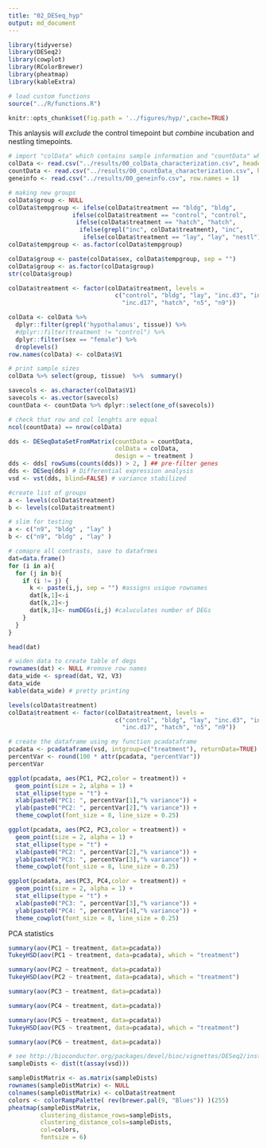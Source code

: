 ```yaml
---
title: "02_DESeq_hyp"
output: md_document
---
```


```r
library(tidyverse)
library(DESeq2)
library(cowplot)
library(RColorBrewer)
library(pheatmap)
library(kableExtra)

# load custom functions  
source("../R/functions.R")  

knitr::opts_chunk$set(fig.path = '../figures/hyp/',cache=TRUE)
```


This anlaysis will _exclude_ the control timepoint but _combine_ incubation and nestling timepoints.


```r
# import "colData" which contains sample information and "countData" which contains read counts
colData <- read.csv("../results/00_colData_characterization.csv", header = T, row.names = 1)
countData <- read.csv("../results/00_countData_characterization.csv", header = T, row.names = 1)
geneinfo <- read.csv("../results/00_geneinfo.csv", row.names = 1)
```

```r
# making new groups
colData$group <- NULL
colData$tempgroup <- ifelse(colData$treatment == "bldg", "bldg",
                  ifelse(colData$treatment == "control", "control",
                   ifelse(colData$treatment == "hatch", "hatch",
                    ifelse(grepl("inc", colData$treatment), "inc",
                     ifelse(colData$treatment == "lay", "lay", "nestl")))))
colData$tempgroup <- as.factor(colData$tempgroup)

colData$group <- paste(colData$sex, colData$tempgroup, sep = "")
colData$group <- as.factor(colData$group)
str(colData$group)

colData$treatment <- factor(colData$treatment, levels = 
                              c("control", "bldg", "lay", "inc.d3", "inc.d9", 
                                "inc.d17", "hatch", "n5", "n9"))
```

```r
colData <- colData %>%
  dplyr::filter(grepl('hypothalamus', tissue)) %>%
  #dplyr::filter(treatment != "control") %>%
  dplyr::filter(sex == "female") %>%
  droplevels()
row.names(colData) <- colData$V1

# print sample sizes
colData %>% select(group, tissue)  %>%  summary()

savecols <- as.character(colData$V1) 
savecols <- as.vector(savecols) 
countData <- countData %>% dplyr::select(one_of(savecols)) 

# check that row and col lenghts are equal
ncol(countData) == nrow(colData) 
```



```r
dds <- DESeqDataSetFromMatrix(countData = countData,
                              colData = colData,
                              design = ~ treatment )
dds <- dds[ rowSums(counts(dds)) > 2, ] ## pre-filter genes 
dds <- DESeq(dds) # Differential expression analysis
vsd <- vst(dds, blind=FALSE) # variance stabilized 
```


```r
#create list of groups
a <- levels(colData$treatment)
b <- levels(colData$treatment)

# slim for testing
a <- c("n9", "bldg" , "lay" )
b <- c("n9", "bldg" , "lay" )

# comapre all contrasts, save to datafrmes
dat=data.frame()
for (i in a){
  for (j in b){
    if (i != j) {
      k <- paste(i,j, sep = "") #assigns usique rownames
      dat[k,1]<-i               
      dat[k,2]<-j
      dat[k,3]<- numDEGs(i,j) #caluculates number of DEGs
    }
  }
}

head(dat)
```

```r
# widen data to create table of degs
rownames(dat) <- NULL #remove row names
data_wide <- spread(dat, V2, V3)
data_wide
kable(data_wide) # pretty printing
```

```r
levels(colData$treatment)
colData$treatment <- factor(colData$treatment, levels = 
                              c("control", "bldg", "lay", "inc.d3", "inc.d9", 
                                "inc.d17", "hatch", "n5", "n9"))

# create the dataframe using my function pcadataframe
pcadata <- pcadataframe(vsd, intgroup=c("treatment"), returnData=TRUE)
percentVar <- round(100 * attr(pcadata, "percentVar"))
percentVar

ggplot(pcadata, aes(PC1, PC2,color = treatment)) + 
  geom_point(size = 2, alpha = 1) +
  stat_ellipse(type = "t") +
  xlab(paste0("PC1: ", percentVar[1],"% variance")) +
  ylab(paste0("PC2: ", percentVar[2],"% variance")) +
  theme_cowplot(font_size = 8, line_size = 0.25) 

ggplot(pcadata, aes(PC2, PC3,color = treatment)) + 
  geom_point(size = 2, alpha = 1) +
  stat_ellipse(type = "t") +
  xlab(paste0("PC2: ", percentVar[2],"% variance")) +
  ylab(paste0("PC3: ", percentVar[3],"% variance")) +
  theme_cowplot(font_size = 8, line_size = 0.25) 

ggplot(pcadata, aes(PC3, PC4,color = treatment)) + 
  geom_point(size = 2, alpha = 1) +
  stat_ellipse(type = "t") +
  xlab(paste0("PC3: ", percentVar[3],"% variance")) +
  ylab(paste0("PC4: ", percentVar[4],"% variance")) +
  theme_cowplot(font_size = 8, line_size = 0.25) 
```

PCA statistics

```r
summary(aov(PC1 ~ treatment, data=pcadata)) 
TukeyHSD(aov(PC1 ~ treatment, data=pcadata), which = "treatment") 

summary(aov(PC2 ~ treatment, data=pcadata)) 
TukeyHSD(aov(PC2 ~ treatment, data=pcadata), which = "treatment") 

summary(aov(PC3 ~ treatment, data=pcadata)) 

summary(aov(PC4 ~ treatment, data=pcadata)) 

summary(aov(PC5 ~ treatment, data=pcadata)) 
TukeyHSD(aov(PC5 ~ treatment, data=pcadata), which = "treatment") 

summary(aov(PC6 ~ treatment, data=pcadata)) 
```
```r
# see http://bioconductor.org/packages/devel/bioc/vignettes/DESeq2/inst/doc/DESeq2.html#heatmap-of-the-count-matrix
sampleDists <- dist(t(assay(vsd)))

sampleDistMatrix <- as.matrix(sampleDists)
rownames(sampleDistMatrix) <- NULL
colnames(sampleDistMatrix) <- colData$treatment
colors <- colorRampPalette( rev(brewer.pal(9, "Blues")) )(255)
pheatmap(sampleDistMatrix,
         clustering_distance_rows=sampleDists,
         clustering_distance_cols=sampleDists,
         col=colors,
         fontsize = 6)
```